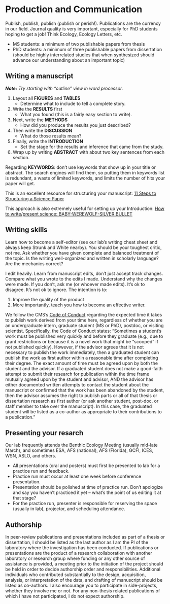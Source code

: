 # **Production and Communication**

Publish, publish, publish (publish or perish!). Publications are the currency in our field. Journal quality is very important, especially for PhD students hoping to get a job! Think Ecology, Ecology Letters, etc.

- MS students: a minimum of two publishable papers from thesis
- PhD students: a minimum of three publishable papers from dissertation (should be highly interrelated studies that when synthesized should advance our understanding about an important topic)


## Writing a manuscript 
***Note:*** *Try starting with “outline” view in word processor.*

1) Layout all **FIGURES** and **TABLES**
    - Determine what to include to tell a complete story.
2) Write the **RESULTS** first 
    - What you found (this is a fairly easy section to write).
3) Next, write the **METHODS**
    - How did you produce the results you just described?
4) Then write the **DISCUSSION**
    - What do those results mean?
5) Finally, write the **INTRODUCTION** 
    - Set the stage for the results and inference that came from the study.
6) Wrap up by writing **ABSTRACT** with about two key sentences from each section.  

Regarding **KEYWORDS**: don’t use keywords that show up in your title or abstract. The search engines will find them, so putting them in keywords list is redundant, a waste of limited keywords, and limits the number of hits your paper will get.

This is an excellent resource for structuring your manuscript: [11 Steps to Structuring a Science Paper](https://www.elsevier.com/connect/11-steps-to-structuring-a-science-paper-editors-will-take-seriously)

This approach is also extremely useful for setting up your Introduction: [How to write/present science: BABY-WEREWOLF-SILVER BULLET](http://ecoevoevoeco.blogspot.com/2014/10/how-to-writepresent-science-baby.html)


## Writing skills
Learn how to become a self-editor (see our lab’s writing cheat sheet and always keep Strunk and White nearby). You should be your toughest critic, not me. Ask whether you have given complete and balanced treatment of the topic. Is the writing well-organized and written in scholarly language? Are the mechanics correct?

I edit heavily. Learn from manuscript edits, don’t just accept track changes. Compare what you wrote to the edits I made. Understand why the changes were made. If you don’t, ask me (or whoever made edits). It’s ok to disagree. It’s not ok to ignore. The intention is to:

1) Improve the quality of the product 
2) More importantly, teach you how to become an effective writer. 

We follow the CMS’s [Code of Conduct](https://www.usf.edu/marine-science/about-us/college-documents.aspx/) regarding the expected time it takes to publish work derived from your time here, regardless of whether you are an undergraduate intern, graduate student (MS or PhD), postdoc, or visiting scientist. Specifically, the Code of Conduct states: “Sometimes a student’s work must be published very quickly and before they graduate (e.g., due to grant restrictions or because it is a novel work that might be “scooped” if not published quickly). However, if the advisor agrees that it is not necessary to publish the work immediately, then a graduated student can publish the work as first author within a reasonable time after completing their degree. The exact amount of time must be agreed upon by both the student and the advisor. If a graduated student does not make a good-faith attempt to submit their research for publication within the time frame mutually agreed upon by the student and advisor, AND the advisor has either documented written attempts to contact the student about the manuscript or confirmed that the work has been abandoned by the student, then the advisor assumes the right to publish parts or all of that thesis or dissertation research as first author (or ask another student, post-doc, or staff member to take over the manuscript). In this case, the graduated student will be listed as a co-author as appropriate to their contributions to a publication.” 

## Presenting your resarch
Our lab frequently attends the Benthic Ecology Meeting (usually mid-late March), and sometimes ESA, AFS (national), AFS (Florida), GCFI, ICES, WSN, ASLO, and others.

- All presentations (oral and posters) must first be presented to lab for a practice run and feedback.
- Practice run must occur at least one week before conference presentation.
- Presentation should be polished at time of practice run. Don’t apologize and say you haven’t practiced it yet – what’s the point of us editing it at that stage?
- For the practice run, presenter is responsible for reserving the space (usually in lab), projector, and scheduling attendance.

## Authorship
In peer-review publications and presentations included as part of a thesis or dissertation, I should be listed as the last author as I am the PI of the laboratory where the investigation has been conducted. If publications or presentations are the product of a research collaboration with another laboratory or research group where funding or any other source of assistance is provided, a meeting prior to the initiation of the project should be held in order to decide authorship order and responsibilities. Additional individuals who contributed substantially to the design, acquisition, analysis, or interpretation of the data, and drafting of manuscript should be listed as co-authors. I also encourage you to participate in side-projects, whether they involve me or not. For any non-thesis related publications of which I have not participated, I do not expect authorship.